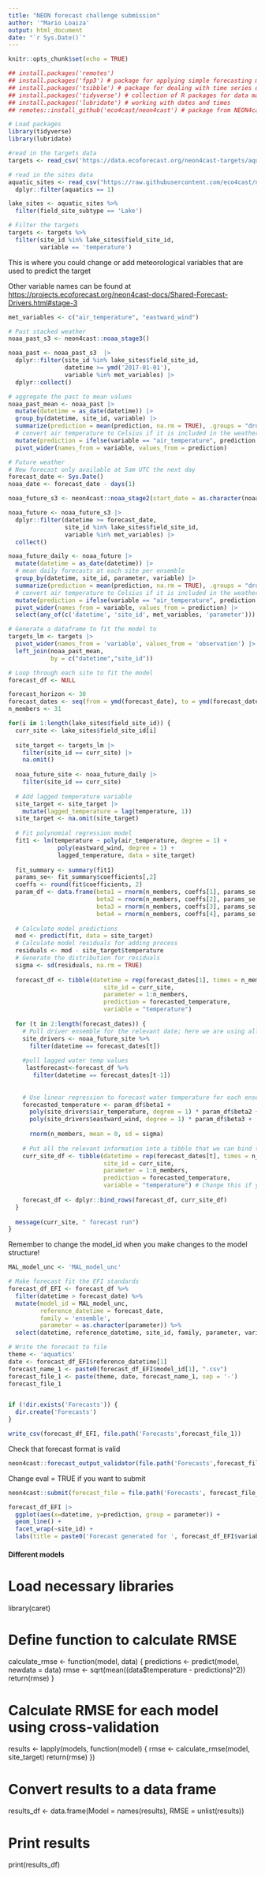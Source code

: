 ```yaml
---
title: "NEON forecast challenge submission"
author: '"Mario Loaiza'
output: html_document
date: "`r Sys.Date()`"
---
```

  
```r
knitr::opts_chunk$set(echo = TRUE)
```


```r
## install.packages('remotes')
## install.packages('fpp3') # package for applying simple forecasting methods
## install.packages('tsibble') # package for dealing with time series data sets and tsibble objects
## install.packages('tidyverse') # collection of R packages for data manipulation, analysis, and visualisation
## install.packages('lubridate') # working with dates and times
## remotes::install_github('eco4cast/neon4cast') # package from NEON4cast challenge organisers to assist with forecast building and submission

# Load packages
library(tidyverse)
library(lubridate)
```

```r
#read in the targets data
targets <- read_csv('https://data.ecoforecast.org/neon4cast-targets/aquatics/aquatics-targets.csv.gz')

# read in the sites data
aquatic_sites <- read_csv("https://raw.githubusercontent.com/eco4cast/neon4cast-targets/main/NEON_Field_Site_Metadata_20220412.csv") |>
  dplyr::filter(aquatics == 1)

lake_sites <- aquatic_sites %>%
  filter(field_site_subtype == 'Lake')

# Filter the targets
targets <- targets %>%
  filter(site_id %in% lake_sites$field_site_id,
         variable == 'temperature')
```

This is where you could change or add meteorological variables that are used to predict the target

Other variable names can be found at <https://projects.ecoforecast.org/neon4cast-docs/Shared-Forecast-Drivers.html#stage-3>

```r
met_variables <- c("air_temperature", "eastward_wind")
```

```r

# Past stacked weather
noaa_past_s3 <- neon4cast::noaa_stage3()

noaa_past <- noaa_past_s3  |> 
  dplyr::filter(site_id %in% lake_sites$field_site_id,
                datetime >= ymd('2017-01-01'),
                variable %in% met_variables) |> 
  dplyr::collect()

# aggregate the past to mean values
noaa_past_mean <- noaa_past |> 
  mutate(datetime = as_date(datetime)) |> 
  group_by(datetime, site_id, variable) |> 
  summarize(prediction = mean(prediction, na.rm = TRUE), .groups = "drop") |> 
  # convert air temperature to Celsius if it is included in the weather data
  mutate(prediction = ifelse(variable == "air_temperature", prediction - 273.15, prediction)) |> 
  pivot_wider(names_from = variable, values_from = prediction) 
```

```r
# Future weather
# New forecast only available at 5am UTC the next day
forecast_date <- Sys.Date() 
noaa_date <- forecast_date - days(1)

noaa_future_s3 <- neon4cast::noaa_stage2(start_date = as.character(noaa_date))

noaa_future <- noaa_future_s3 |> 
  dplyr::filter(datetime >= forecast_date,
                site_id %in% lake_sites$field_site_id,
                variable %in% met_variables) |> 
  collect()

noaa_future_daily <- noaa_future |> 
  mutate(datetime = as_date(datetime)) |> 
  # mean daily forecasts at each site per ensemble
  group_by(datetime, site_id, parameter, variable) |> 
  summarize(prediction = mean(prediction, na.rm = TRUE), .groups = "drop") |> 
  # convert air temperature to Celsius if it is included in the weather data
  mutate(prediction = ifelse(variable == "air_temperature", prediction - 273.15, prediction)) |> 
  pivot_wider(names_from = variable, values_from = prediction) |> 
  select(any_of(c('datetime', 'site_id', met_variables, 'parameter')))
```

```r
# Generate a dataframe to fit the model to 
targets_lm <- targets |> 
  pivot_wider(names_from = 'variable', values_from = 'observation') |> 
  left_join(noaa_past_mean, 
            by = c("datetime","site_id"))
```

```r
# Loop through each site to fit the model
forecast_df <- NULL

forecast_horizon <- 30
forecast_dates <- seq(from = ymd(forecast_date), to = ymd(forecast_date) + forecast_horizon, by = "day")
n_members <- 31

for(i in 1:length(lake_sites$field_site_id)) {  
  curr_site <- lake_sites$field_site_id[i]
  
  site_target <- targets_lm |>
    filter(site_id == curr_site) |>
    na.omit()
  
  noaa_future_site <- noaa_future_daily |> 
    filter(site_id == curr_site)
  
  # Add lagged temperature variable
  site_target <- site_target |>
    mutate(lagged_temperature = lag(temperature, 1))
  site_target <- na.omit(site_target)
  
  # Fit polynomial regression model
  fit1 <- lm(temperature ~ poly(air_temperature, degree = 1) +
              poly(eastward_wind, degree = 1) +
              lagged_temperature, data = site_target)
  
  fit_summary <- summary(fit1)
  params_se<- fit_summary$coefficients[,2]
  coeffs <- round(fit$coefficients, 2)
  param_df <- data.frame(beta1 = rnorm(n_members, coeffs[1], params_se[1]),
                         beta2 = rnorm(n_members, coeffs[2], params_se[2]),
                         beta3 = rnorm(n_members, coeffs[3], params_se[3]),
                         beta4 = rnorm(n_members, coeffs[4], params_se[4]))
  
  # Calculate model predictions
  mod <- predict(fit, data = site_target)
  # Calculate model residuals for adding process
  residuals <- mod - site_target$temperature
  # Generate the distribution for residuals
  sigma <- sd(residuals, na.rm = TRUE)
  
  forecast_df <- tibble(datetime = rep(forecast_dates[1], times = n_members),
                           site_id = curr_site,
                           parameter = 1:n_members,
                           prediction = forecasted_temperature,
                           variable = "temperature")
  
  for (t in 2:length(forecast_dates)) {
    # Pull driver ensemble for the relevant date; here we are using all 30 NOAA ensemble members
    site_drivers <- noaa_future_site %>%
      filter(datetime == forecast_dates[t])
    
    #pull lagged water temp values
     lastforecast<-forecast_df %>% 
       filter(datetime == forecast_dates[t-1])
    
    
    # Use linear regression to forecast water temperature for each ensemble member
    forecasted_temperature <- param_df$beta1 + 
      poly(site_drivers$air_temperature, degree = 1) * param_df$beta2 +
      poly(site_drivers$eastward_wind, degree = 1) * param_df$beta3 +
      
      rnorm(n_members, mean = 0, sd = sigma)
    
    # Put all the relevant information into a tibble that we can bind together
    curr_site_df <- tibble(datetime = rep(forecast_dates[t], times = n_members),
                           site_id = curr_site,
                           parameter = 1:n_members,
                           prediction = forecasted_temperature,
                           variable = "temperature") # Change this if you are forecasting a different variable
    
    forecast_df <- dplyr::bind_rows(forecast_df, curr_site_df)
  }
  
  message(curr_site, " forecast run")
}

```

Remember to change the model_id when you make changes to the model structure!
  
  ```r
MAL_model_unc <- 'MAL_model_unc'
```

```r
# Make forecast fit the EFI standards
forecast_df_EFI <- forecast_df %>%
  filter(datetime > forecast_date) %>%
  mutate(model_id = MAL_model_unc,
         reference_datetime = forecast_date,
         family = 'ensemble',
         parameter = as.character(parameter)) %>%
  select(datetime, reference_datetime, site_id, family, parameter, variable, prediction, model_id)

```

```r
# Write the forecast to file
theme <- 'aquatics'
date <- forecast_df_EFI$reference_datetime[1]
forecast_name_1 <- paste0(forecast_df_EFI$model_id[1], ".csv")
forecast_file_1 <- paste(theme, date, forecast_name_1, sep = '-')
forecast_file_1


if (!dir.exists('Forecasts')) {
  dir.create('Forecasts')
}

write_csv(forecast_df_EFI, file.path('Forecasts',forecast_file_1))
```

Check that forecast format is valid

```r
neon4cast::forecast_output_validator(file.path('Forecasts',forecast_file_1))
```

Change eval = TRUE if you want to submit

```r

neon4cast::submit(forecast_file = file.path('Forecasts', forecast_file_1), ask = FALSE) # if ask = T (default), it will produce a pop-up box asking if you want to submit

```

```r
forecast_df_EFI |> 
  ggplot(aes(x=datetime, y=prediction, group = parameter)) +
  geom_line() +
  facet_wrap(~site_id) +
  labs(title = paste0('Forecast generated for ', forecast_df_EFI$variable[1], ' on ', forecast_df_EFI$reference_datetime[1]))
```

#### Different models

# Load necessary libraries
library(caret)



# Define function to calculate RMSE
calculate_rmse <- function(model, data) {
  predictions <- predict(model, newdata = data)
  rmse <- sqrt(mean((data$temperature - predictions)^2))
  return(rmse)
}

# Calculate RMSE for each model using cross-validation
results <- lapply(models, function(model) {
  rmse <- calculate_rmse(model, site_target)
  return(rmse)
})

# Convert results to a data frame
results_df <- data.frame(Model = names(results), RMSE = unlist(results))

# Print results
print(results_df)



